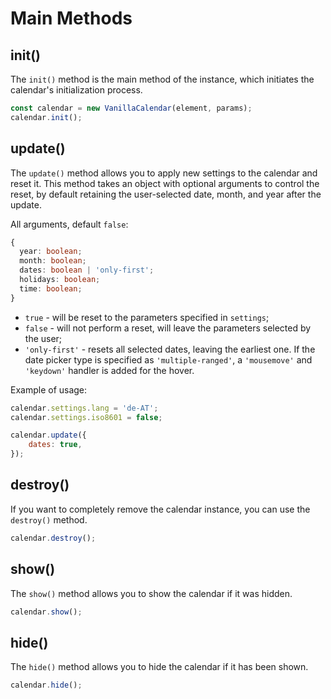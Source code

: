 # Main Methods

## init()

The `init()` method is the main method of the instance, which initiates the calendar's initialization process.

```js
const calendar = new VanillaCalendar(element, params);
calendar.init();
```

## update()

The `update()` method allows you to apply new settings to the calendar and reset it.
This method takes an object with optional arguments to control the reset, by default retaining the user-selected date, month, and year after the update.

All arguments, default `false`:

```ts
{
  year: boolean;
  month: boolean;
  dates: boolean | 'only-first';
  holidays: boolean;
  time: boolean;
}
```

- `true` - will be reset to the parameters specified in `settings`;
- `false` - will not perform a reset, will leave the parameters selected by the user;
- `'only-first'` - resets all selected dates, leaving the earliest one. If the date picker type is specified as `'multiple-ranged'`, a `'mousemove'` and `'keydown'` handler is added for the hover.

Example of usage:

```js
calendar.settings.lang = 'de-AT';
calendar.settings.iso8601 = false;

calendar.update({
	dates: true,
});
```

## destroy()

If you want to completely remove the calendar instance, you can use the `destroy()` method.

```js
calendar.destroy();
```

## show()

The `show()` method allows you to show the calendar if it was hidden.

```js
calendar.show();
```

## hide()

The `hide()` method allows you to hide the calendar if it has been shown.

```js
calendar.hide();
```
